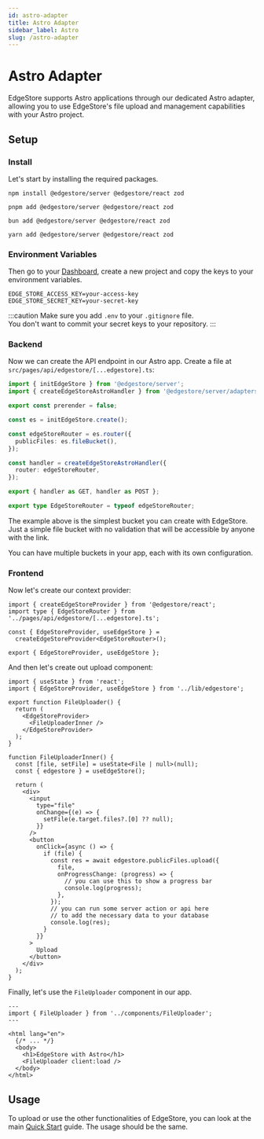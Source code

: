 ```yaml
---
id: astro-adapter
title: Astro Adapter
sidebar_label: Astro
slug: /astro-adapter
---
```



# Astro Adapter

EdgeStore supports Astro applications through our dedicated Astro adapter, allowing you to use EdgeStore's file upload and management capabilities with your Astro project.

## Setup

### Install

Let's start by installing the required packages.

<Tabs>
<TabItem value="npm" label="npm">

```shell
npm install @edgestore/server @edgestore/react zod
```

</TabItem>
<TabItem value="pnpm" label="pnpm">

```shell
pnpm add @edgestore/server @edgestore/react zod
```

</TabItem>
<TabItem value="bun" label="bun">

```shell
bun add @edgestore/server @edgestore/react zod
```

</TabItem>
<TabItem value="yarn" label="yarn">

```shell
yarn add @edgestore/server @edgestore/react zod
```

</TabItem>
</Tabs>

### Environment Variables

Then go to your [Dashboard](https://dashboard.edgestore.dev), create a new project and copy the keys to your environment variables.

```shell title=".env"
EDGE_STORE_ACCESS_KEY=your-access-key
EDGE_STORE_SECRET_KEY=your-secret-key
```

:::caution
Make sure you add `.env` to your `.gitignore` file. <br />
You don't want to commit your secret keys to your repository.
:::

### Backend

Now we can create the API endpoint in our Astro app. Create a file at `src/pages/api/edgestore/[...edgestore].ts`:

```ts
import { initEdgeStore } from '@edgestore/server';
import { createEdgeStoreAstroHandler } from '@edgestore/server/adapters/astro';

export const prerender = false;

const es = initEdgeStore.create();

const edgeStoreRouter = es.router({
  publicFiles: es.fileBucket(),
});

const handler = createEdgeStoreAstroHandler({
  router: edgeStoreRouter,
});

export { handler as GET, handler as POST };

export type EdgeStoreRouter = typeof edgeStoreRouter;
```

The example above is the simplest bucket you can create with EdgeStore. Just a simple file bucket with no validation that will be accessible by anyone with the link.

You can have multiple buckets in your app, each with its own configuration.

### Frontend

Now let's create our context provider:

```tsx title="src/lib/edgestore.ts"
import { createEdgeStoreProvider } from '@edgestore/react';
import type { EdgeStoreRouter } from '../pages/api/edgestore/[...edgestore].ts';

const { EdgeStoreProvider, useEdgeStore } =
  createEdgeStoreProvider<EdgeStoreRouter>();

export { EdgeStoreProvider, useEdgeStore };
```

And then let's create out upload component:

```tsx title="src/components/FileUploader.tsx"
import { useState } from 'react';
import { EdgeStoreProvider, useEdgeStore } from '../lib/edgestore';

export function FileUploader() {
  return (
    <EdgeStoreProvider>
      <FileUploaderInner />
    </EdgeStoreProvider>
  );
}

function FileUploaderInner() {
  const [file, setFile] = useState<File | null>(null);
  const { edgestore } = useEdgeStore();

  return (
    <div>
      <input
        type="file"
        onChange={(e) => {
          setFile(e.target.files?.[0] ?? null);
        }}
      />
      <button
        onClick={async () => {
          if (file) {
            const res = await edgestore.publicFiles.upload({
              file,
              onProgressChange: (progress) => {
                // you can use this to show a progress bar
                console.log(progress);
              },
            });
            // you can run some server action or api here
            // to add the necessary data to your database
            console.log(res);
          }
        }}
      >
        Upload
      </button>
    </div>
  );
}
```

Finally, let's use the `FileUploader` component in our app.

```astro title="src/pages/index.astro" {1, 8}
---
import { FileUploader } from '../components/FileUploader';
---

<html lang="en">
  {/* ... */}
  <body>
    <h1>EdgeStore with Astro</h1>
    <FileUploader client:load />
  </body>
</html>
```

## Usage

To upload or use the other functionalities of EdgeStore, you can look at the main [Quick Start](../main/quick-start.mdx) guide. The usage should be the same.
